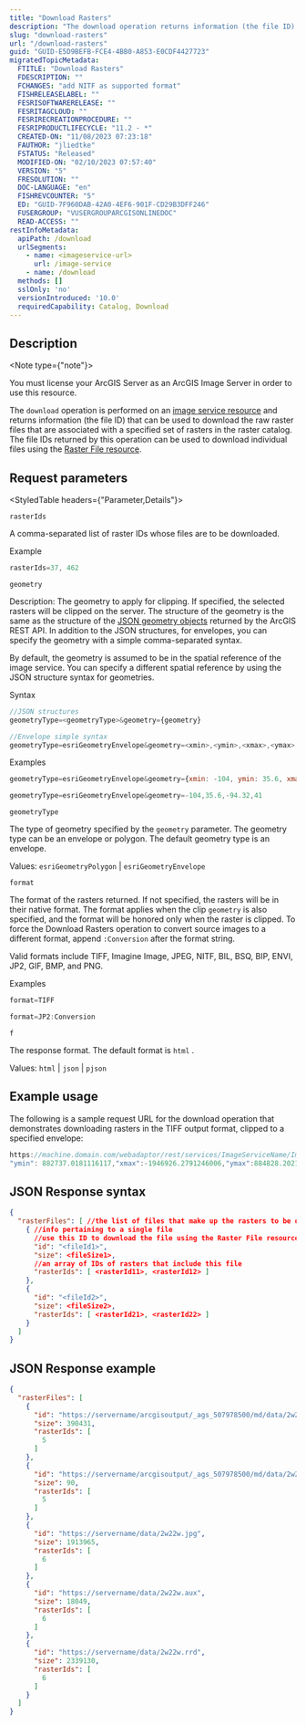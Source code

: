 ```yaml
---
title: "Download Rasters"
description: "The download operation returns information (the file ID) that can be used to download the raw raster files that are associated with a specified set of rasters in the raster catalog."
slug: "download-rasters"
url: "/download-rasters"
guid: "GUID-E5D9BEFB-FCE4-4BB0-A853-E0CDF4427723"
migratedTopicMetadata:
  FTITLE: "Download Rasters"
  FDESCRIPTION: ""
  FCHANGES: "add NITF as supported format"
  FISHRELEASELABEL: ""
  FESRISOFTWARERELEASE: ""
  FESRITAGCLOUD: ""
  FESRIRECREATIONPROCEDURE: ""
  FESRIPRODUCTLIFECYCLE: "11.2 - *"
  CREATED-ON: "11/08/2023 07:23:18"
  FAUTHOR: "jliedtke"
  FSTATUS: "Released"
  MODIFIED-ON: "02/10/2023 07:57:40"
  VERSION: "5"
  FRESOLUTION: ""
  DOC-LANGUAGE: "en"
  FISHREVCOUNTER: "5"
  ED: "GUID-7F960DAB-42A0-4EF6-901F-CD29B3DFF246"
  FUSERGROUP: "VUSERGROUPARCGISONLINEDOC"
  READ-ACCESS: ""
restInfoMetadata:
  apiPath: /download
  urlSegments:
    - name: <imageservice-url>
      url: /image-service
    - name: /download
  methods: []
  sslOnly: 'no'
  versionIntroduced: '10.0'
  requiredCapability: Catalog, Download
---
```


## Description

<Note type={"note"}>

You must license your ArcGIS Server as an ArcGIS Image Server in order to use this resource.

</Note>

The `download` operation is performed on an [image service resource](/image-service) and returns information (the file ID) that can be used to download the raw raster files that are associated with a specified set of rasters in the raster catalog. The file IDs returned by this operation can be used to download individual files using the [Raster File resource](/raster-file).

##  Request parameters

<StyledTable headers={"Parameter,Details"}>

<StyledTableRow>

<StyledTableCell cellStyle="markdown">

`rasterIds` 

</StyledTableCell>

<StyledTableCell cellStyle="markdown">

A comma-separated list of raster IDs whose files are to be downloaded.

Example

```javascript
rasterIds=37, 462
```

 

</StyledTableCell>

</StyledTableRow>

<StyledTableRow>

<StyledTableCell cellStyle="markdown">

`geometry` 

</StyledTableCell>

<StyledTableCell cellStyle="markdown">

Description: The geometry to apply for clipping. If specified, the selected rasters will be clipped on the server. The structure of the geometry is the same as the structure of the [JSON geometry objects](/geometry-objects) returned by the ArcGIS REST API. In addition to the JSON structures, for envelopes, you can specify the geometry with a simple comma-separated syntax.

By default, the geometry is assumed to be in the spatial reference of the image service. You can specify a different spatial reference by using the JSON structure syntax for geometries.

Syntax

```javascript
//JSON structures
geometryType=<geometryType>&geometry={geometry}

//Envelope simple syntax
geometryType=esriGeometryEnvelope&geometry=<xmin>,<ymin>,<xmax>,<ymax>

```

 

Examples

```javascript
geometryType=esriGeometryEnvelope&geometry={xmin: -104, ymin: 35.6, xmax: -94.32, ymax: 41}

geometryType=esriGeometryEnvelope&geometry=-104,35.6,-94.32,41

```

 

</StyledTableCell>

</StyledTableRow>

<StyledTableRow>

<StyledTableCell cellStyle="markdown">

`geometryType` 

</StyledTableCell>

<StyledTableCell cellStyle="markdown">

The type of geometry specified by the `geometry` parameter. The geometry type can be an envelope or polygon. The default geometry type is an envelope. 

Values: `esriGeometryPolygon` \| `esriGeometryEnvelope` 

</StyledTableCell>

</StyledTableRow>

<StyledTableRow>

<StyledTableCell cellStyle="markdown">

`format` 

</StyledTableCell>

<StyledTableCell cellStyle="markdown">

The format of the rasters returned. If not specified, the rasters will be in their native format. The format applies when the clip `geometry`  is also specified, and the format will be honored only when the raster is clipped. To force the Download Rasters operation to convert source images to a different format, append `:Conversion` after the format string. 

Valid formats include TIFF, Imagine Image, JPEG, NITF, BIL, BSQ, BIP, ENVI, JP2, GIF, BMP, and PNG.

Examples

```javascript
format=TIFF

format=JP2:Conversion
```

 

</StyledTableCell>

</StyledTableRow>

<StyledTableRow>

<StyledTableCell cellStyle="markdown">

`f` 

</StyledTableCell>

<StyledTableCell cellStyle="markdown">

The response format. The default format is `html` .

Values: `html` \| `json` \| `pjson` 

</StyledTableCell>

</StyledTableRow>

</StyledTable>

## Example usage

The following is a sample request URL for the download operation that demonstrates downloading rasters in the TIFF output format, clipped to a specified envelope:

```javascript
https://machine.domain.com/webadaptor/rest/services/ImageServiceName/ImageServer/download?rasterIds=5,6,10,11,12&geometry={"xmin":-1949594.8286481365,
"ymin": 882737.0181116117,"xmax":-1946926.2791246006,"ymax":884828.2021675818,"spatialReference":{"wkid":102009}}&geometryType=esriGeometryEnvelope&format=TIFF&f=html
```

 

## JSON Response syntax

```json
{
  "rasterFiles": [ //the list of files that make up the rasters to be downloaded
    { //info pertaining to a single file
      //use this ID to download the file using the Raster File resource
      "id": "<fileId1>",
      "size": <fileSize1>,
      //an array of IDs of rasters that include this file
      "rasterIds": [ <rasterId11>, <rasterId12> ]
    },
    {
      "id": "<fileId2>",
      "size": <fileSize2>,
      "rasterIds": [ <rasterId21>, <rasterId22> ]
    }
  ]
}
```

 

## JSON Response example

```json
{
  "rasterFiles": [
    {
      "id": "https://servername/arcgisoutput/_ags_507978500/md/data/2w21w_5_s6c.tif", 
      "size": 390431, 
      "rasterIds": [
        5
      ]
    }, 
    {
      "id": "https://servername/arcgisoutput/_ags_507978500/md/data/2w21w_5_s6c.tfw", 
      "size": 90, 
      "rasterIds": [
        5
      ]
    }, 
    {
      "id": "https://servername/data/2w22w.jpg", 
      "size": 1913965, 
      "rasterIds": [
        6
      ]
    }, 
    {
      "id": "https://servername/data/2w22w.aux", 
      "size": 18049, 
      "rasterIds": [
        6
      ]
    }, 
    {
      "id": "https://servername/data/2w22w.rrd", 
      "size": 2339130, 
      "rasterIds": [
        6
      ]
    }
  ]
}
```

 
